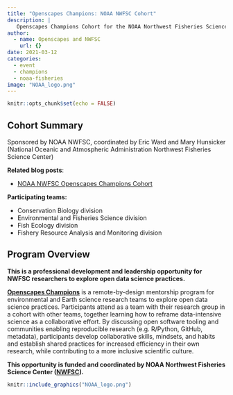 ```yaml
---
title: "Openscapes Champions: NOAA NWFSC Cohort"
description: |
   Openscapes Champions Cohort for the NOAA Northwest Fisheries Science Center (NWFSC)
author:
  - name: Openscapes and NWFSC
    url: {}
date: 2021-03-12
categories:
  - event
  - champions
  - noaa-fisheries
image: "NOAA_logo.png"
---
```



```r
knitr::opts_chunk$set(echo = FALSE)
```

## Cohort Summary

Sponsored by NOAA NWFSC, coordinated by Eric Ward and Mary Hunsicker  
(National Oceanic and Atmospheric Administration Northwest Fisheries Science Center)

**Related blog posts**: 

- [NOAA NWFSC Openscapes Champions Cohort](https://www.openscapes.org/blog/2020/05/03/noaa-nwfsc-champions/)

**Participating teams:** 

- Conservation Biology division
- Environmental and Fisheries Science division
- Fish Ecology division
- Fishery Resource Analysis and Monitoring division


## Program Overview

**This is a professional development and leadership opportunity for NWFSC researchers to explore open data science practices.**

**[Openscapes Champions](https://www.openscapes.org/champions/)** is a remote-by-design mentorship program for environmental and Earth science research teams to explore open data science practices. Participants attend as a team with their research group in a cohort with other teams, together learning how to reframe data-intensive science as a collaborative effort. By discussing open software tooling and communities enabling reproducible research (e.g. R/Python, GitHub, metadata), participants develop collaborative skills, mindsets, and habits and establish shared practices for increased efficiency in their own research, while contributing to a more inclusive scientific culture. 

**This opportunity is funded and coordinated by NOAA Northwest Fisheries Science Center ([NWFSC](https://www.fisheries.noaa.gov/about/northwest-fisheries-science-center)).**

```r
knitr::include_graphics("NOAA_logo.png")  
```


